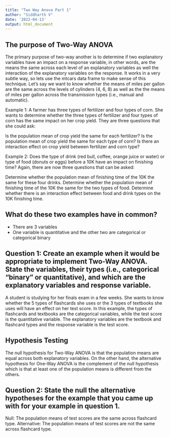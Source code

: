 ```yaml
---
title: "Two Way Anova Part 1"
author: "Siddharth V"
date: '2022-04-13'
output: html_document
---
```


## The purpose of Two-Way ANOVA
The primary purpose of two-way another is to determine if two explanatory variables have an impact on a response variable, in other words, are the means the same across each level of an explanatory variables as well the interaction of the explanatory variables on the response. It works in a very subtle way, so lets use the mtcars data frame to make sense of this technique. Let’s say we want to know whether the means of miles per gallon are the same across the levels of cylinders (4, 6, 8) as well as the the means of miles per gallon across the transmission types (i.e., manual and automatic).

Example 1: A farmer has three types of fertilizer and four types of corn. She wants to determine whether the three types of fertilizer and four types of corn has the same impact on her crop yield. They are three questions that she could ask:

Is the population mean of crop yield the same for each fertilizer?
Is the population mean of crop yield the same for each type of corn?
Is there an interaction effect on crop yield between fertilizer and corn type?

Example 2: Does the type of drink (red bull, coffee, orange juice or water) or type of food (donuts or eggs) before a 10K have an impact on finishing time? Again, there are now three questions that can be asked:

Determine whether the population mean of finishing time of the 10K the same for these four drinks.
Determine whether the population mean of finishing time of the 10K the same for the two types of food.
Determine whether there is an interaction effect between food and drink types on the 10K finishing time.

## What do these two examples have in common?
- There are 3 variables
- One variable is quantitative and the other two are categorical or categorical binary

## Question 1: Create an example when it would be appropriate to implement Two-Way ANOVA. State the variables, their types (i.e., categorical “binary” or quantitative), and which are the explanatory variables and response variable.
A student is studying for her finals exam in a few weeks. She wants to know whether the 5 types of flashcards she uses or the 3 types of textbooks she uses will have an effect on her test score. In this example, the types of flashcards and textbooks are the categorical variables, while the test score is the quantitative variable. The explanatory variables are the textbook and flashcard types and the response variable is the test score. 

## Hypothesis Testing
The null hypothesis for Two-Way ANOVA is that the population means are equal across both explanatory variables. On the other hand, the alternative hypothesis for One-Way ANOVA is the complement of the null hypothesis which is that at least one of the population means is different from the others.

## Question 2: State the null the alternative hypotheses for the example that you came up with for your example in question 1.
Null: The population means of test scores are the same across flashcard type.
Alternative: The population means of test scores are not the same across flashcard type.



